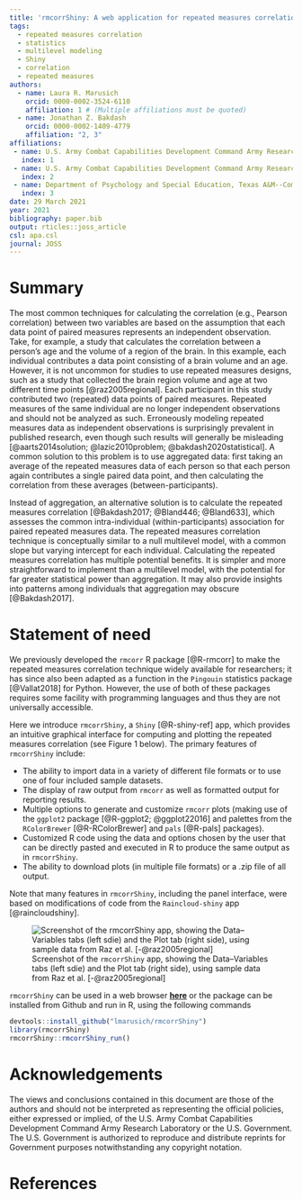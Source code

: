 ```yaml
---
title: 'rmcorrShiny: A web application for repeated measures correlation'
tags:
  - repeated measures correlation
  - statistics
  - multilevel modeling
  - Shiny
  - correlation
  - repeated measures
authors:
  - name: Laura R. Marusich
    orcid: 0000-0002-3524-6110
    affiliation: 1 # (Multiple affiliations must be quoted)
  - name: Jonathan Z. Bakdash
    orcid: 0000-0002-1409-4779
    affiliation: "2, 3"
affiliations:
 - name: U.S. Army Combat Capabilities Development Command Army Research Laboratory South at the University of Texas at Arlington
   index: 1
 - name: U.S. Army Combat Capabilities Development Command Army Research Laboratory South at the University of Texas at Dallas
   index: 2
 - name: Department of Psychology and Special Education, Texas A&M--Commerce
   index: 3
date: 29 March 2021
year: 2021
bibliography: paper.bib
output: rticles::joss_article
csl: apa.csl
journal: JOSS
---
```


# Summary

The most common techniques for calculating the correlation (e.g., Pearson correlation)
between two variables are based on the assumption that each data point of paired measures
represents an independent observation. Take, for example, a study that calculates the 
correlation between a person's age and the volume of a region of the brain. In this
example, each individual contributes a data point consisting of a brain volume and an age.
However, it is not uncommon for studies to use repeated measures designs, such as a study
that collected the brain region volume and age at two different time points [@raz2005regional].
Each participant in this study contributed two (repeated) data points of paired measures.
Repeated measures of the same individual are no longer independent observations and should
not be analyzed as such. Erroneously modeling repeated measures data as independent
observations is surprisingly prevalent in published research, even though such results
will generally be misleading [@aarts2014solution; @lazic2010problem; @bakdash2020statistical].
A common solution to this problem is to use aggregated data: first taking an average of the 
repeated measures data of each person so that each person again contributes a single paired data
point, and then calculating the correlation from these averages (between-participants).  

Instead of aggregation, an alternative solution is to calculate the repeated measures
correlation [@Bakdash2017; @Bland446; @Bland633], which assesses the common
intra-individual (within-participants) association for paired repeated measures data. The
repeated measures correlation technique is conceptually similar to a null multilevel model,
with a common slope but varying intercept for each individual. Calculating the repeated
measures correlation has multiple potential benefits. It is simpler and more
straightforward to implement than a multilevel model, with the potential for far greater
statistical power than aggregation. It may also provide insights into patterns among
individuals that aggregation may obscure [@Bakdash2017]. 

# Statement of need

We previously developed the ``rmcorr`` R package [@R-rmcorr] to make the repeated measures
correlation technique widely available for researchers; it has since also been adapted as 
a function in the ``Pingouin`` statistics package [@Vallat2018] for Python. However, the use 
of both of these packages requires some facility with  programming languages and thus they 
are not universally accessible. 

Here we introduce ``rmcorrShiny``, a ``Shiny`` [@R-shiny-ref] app, which provides an intuitive graphical
interface for computing and plotting the repeated measures correlation (see Figure 1 below). 
The primary features of ``rmcorrShiny`` include:

* The ability to import data in a variety of different file formats or to use one of four included sample 
datasets.
* The display of raw output from ``rmcorr`` as well as formatted output for reporting
results. 
* Multiple options to generate and customize ``rmcorr`` plots (making use of the 
``ggplot2`` package [@R-ggplot2; @ggplot22016] and palettes from the ``RColorBrewer`` 
[@R-RColorBrewer] and ``pals`` [@R-pals] packages).
* Customized R code using the data and options chosen by the user that can be directly
pasted and executed in R to produce the same output as in ``rmcorrShiny``.
* The ability to download plots (in multiple file formats) or a .zip file of all output.

Note that many features in ``rmcorrShiny``, including the panel interface, were based on modifications of code from the ``Raincloud-shiny`` app [@raincloudshiny].  


\textcolor{red}{Screenshot Added a placeholder figure. The quality is very medicore. Will save it uncompressed for the final version.
LM: I think using the plot output tab is good for the screenshot, but maybe the choosing variables tab for the input? we can talk about it
Jon: Updated the figure. TIFF version won't render, but the jpg looks decent. BMP is huge with minimal diff in quality.}

![Screenshot of the `` rmcorrShiny`` app, showing the Data--Variables tabs (left sdie) and the Plot tab (right side), using sample data from Raz et al. [-@raz2005regional]\label{fig:example}](rmcorr_example_input_plot.jpg)

``rmcorrShiny`` can be used in a web browser [**here**](https://lmarusich.shinyapps.io/shiny_rmcorr/) 
or the package can be installed from Github and run in R, using the following commands \textcolor{red}{(BIG TODO):}

```r
devtools::install_github("lmarusich/rmcorrShiny")
library(rmcorrShiny)
rmcorrShiny::rmcorrShiny_run()
```


# Acknowledgements

The views and conclusions contained in this document are those of the authors and should 
not be interpreted as representing the official policies, either expressed or implied, of 
the U.S. Army Combat Capabilities Development Command Army Research Laboratory or the U.S. 
Government. The U.S. Government is authorized to reproduce and distribute reprints for 
Government purposes notwithstanding any copyright notation. 

\textcolor{red}{We acknowledge contributions from.... }

# References
